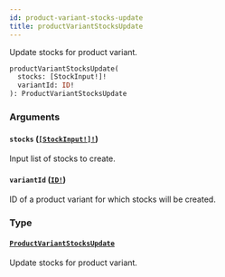 ```yaml
---
id: product-variant-stocks-update
title: productVariantStocksUpdate
---
```


Update stocks for product variant.

```graphql
productVariantStocksUpdate(
  stocks: [StockInput!]!
  variantId: ID!
): ProductVariantStocksUpdate

```

### Arguments

#### `stocks` ([`[StockInput!]!`](/docs/developer/api-reference/inputs/stock-input))

Input list of stocks to create.

#### `variantId` ([`ID!`](/docs/developer/api-reference/scalars/id))

ID of a product variant for which stocks will be created.

### Type

#### [`ProductVariantStocksUpdate`](/docs/developer/api-reference/objects/product-variant-stocks-update)

Update stocks for product variant.
